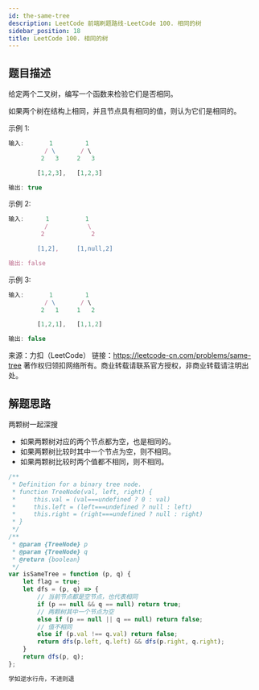 ```yaml
---
id: the-same-tree
description: LeetCode 前端刷题路线-LeetCode 100. 相同的树
sidebar_position: 18
title: LeetCode 100. 相同的树
---
```


## 题目描述
给定两个二叉树，编写一个函数来检验它们是否相同。

如果两个树在结构上相同，并且节点具有相同的值，则认为它们是相同的。

示例 1:

```javascript
输入:       1         1
          / \       / \
         2   3     2   3

        [1,2,3],   [1,2,3]

输出: true
```

示例 2:

```javascript
输入:      1          1
          /           \
         2             2

        [1,2],     [1,null,2]

输出: false
```

示例 3:

```javascript
输入:       1         1
          / \       / \
         2   1     1   2

        [1,2,1],   [1,1,2]

输出: false
```

来源：力扣（LeetCode）
链接：https://leetcode-cn.com/problems/same-tree
著作权归领扣网络所有。商业转载请联系官方授权，非商业转载请注明出处。




## 解题思路

两颗树一起深搜

- 如果两颗树对应的两个节点都为空，也是相同的。
- 如果两颗树比较时其中一个节点为空，则不相同。
- 如果两颗树比较时两个值都不相同，则不相同。

```javascript
/**
 * Definition for a binary tree node.
 * function TreeNode(val, left, right) {
 *     this.val = (val===undefined ? 0 : val)
 *     this.left = (left===undefined ? null : left)
 *     this.right = (right===undefined ? null : right)
 * }
 */
/**
 * @param {TreeNode} p
 * @param {TreeNode} q
 * @return {boolean}
 */
var isSameTree = function (p, q) {
    let flag = true;
    let dfs = (p, q) => {
        // 当前节点都是空节点，也代表相同
        if (p == null && q == null) return true;
        // 两颗树其中一个节点为空
        else if (p == null || q == null) return false;
        // 值不相同
        else if (p.val !== q.val) return false;
        return dfs(p.left, q.left) && dfs(p.right, q.right);
    }
    return dfs(p, q);
};
```

```javascript
学如逆水行舟，不进则退
```


